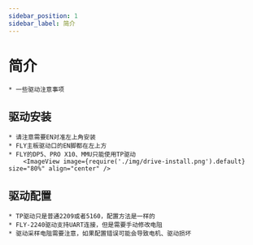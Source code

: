 ```yaml
---
sidebar_position: 1
sidebar_label: 简介
---
```



# 简介

    * 一些驱动注意事项


## 驱动安装

    * 请注意需要EN对准左上角安装
    * FLY主板驱动口的EN脚都在左上方
    * FLY的DP5、PRO X10、MMU只能使用TP驱动
        <ImageView image={require('./img/drive-install.png').default} size="80%" align="center" />

## 驱动配置

    * TP驱动只是普通2209或者5160，配置方法是一样的
    * FLY-2240驱动支持UART连接，但是需要手动修改电阻
    * 驱动采样电阻需要注意，如果配置错误可能会导致电机、驱动损坏

